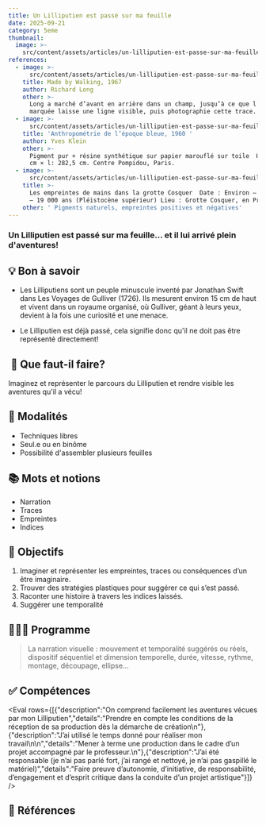 ```yaml
---
title: Un Lilliputien est passé sur ma feuille
date: 2025-09-21
category: 5eme
thumbnail:
  image: >-
    src/content/assets/articles/un-lilliputien-est-passe-sur-ma-feuille/thumbnail/image.jpeg
references:
  - image: >-
      src/content/assets/articles/un-lilliputien-est-passe-sur-ma-feuille/references/0/image.jpeg
    title: Made by Walking, 1967
    author: Richard Long
    other: >-
      Long a marché d’avant en arrière dans un champ, jusqu’à ce que l’herbe
      marquée laisse une ligne visible, puis photographie cette trace.
  - image: >-
      src/content/assets/articles/un-lilliputien-est-passe-sur-ma-feuille/references/1/image.jpeg
    title: 'Anthropométrie de l’époque bleue, 1960 '
    author: Yves Klein
    other: >-
      Pigment pur + résine synthétique sur papier marouflé sur toile  H: 156,8
      cm × l: 282,5 cm. Centre Pompidou, Paris. 
  - image: >-
      src/content/assets/articles/un-lilliputien-est-passe-sur-ma-feuille/references/2/image.jpeg
    title: >-
      Les empreintes de mains dans la grotte Cosquer  Date : Environ – 27 000 à
      – 19 000 ans (Pléistocène supérieur) Lieu : Grotte Cosquer, en Provence
    other: ' Pigments naturels, empreintes positives et négatives'
---
```

### Un Lilliputien est passé sur ma feuille… et il lui arrivé plein d'aventures!

## 💡 Bon à savoir

* Les Lilliputiens sont un peuple minuscule inventé par Jonathan Swift dans Les Voyages de Gulliver (1726). Ils mesurent environ 15 cm de haut et vivent dans un royaume organisé, où Gulliver, géant à leurs yeux, devient à la fois une curiosité et une menace.

- Le Lilliputien est déjà passé, cela signifie donc qu'il ne doit pas être représenté directement!

##  🤨 Que faut-il faire?

Imaginez et représenter le parcours du Lilliputien et rendre visible les aventures qu'il a vécu!

## 🧐 Modalités

* Techniques libres
* Seul.e ou en binôme
* Possibilité d'assembler plusieurs feuilles

## 📚 Mots et notions

* Narration
* Traces
* Empreintes
* Indices

## 🏁 Objectifs

1. Imaginer et représenter les empreintes, traces ou conséquences d’un être imaginaire.
2. Trouver des stratégies plastiques pour suggérer ce qui s’est passé.
3. Raconter une histoire à travers les indices laissés.
4. Suggérer une temporalité

## 👩🏼‍🏫 Programme

> La narration visuelle : mouvement et temporalité suggérés ou réels, dispositif séquentiel et dimension temporelle, durée, vitesse, rythme, montage, découpage, ellipse...

## ✅ Compétences

<Eval rows={[{"description":"On comprend facilement les aventures vécues par mon Lilliputien","details":"Prendre en compte les conditions de la réception de sa production dès la démarche de création\n"},{"description":"J’ai utilisé le temps donné pour réaliser mon travail\n\n","details":"Mener à terme une production dans le cadre d’un projet accompagné par le professeur.\n"},{"description":"J’ai été responsable (je n’ai pas parlé fort, j’ai rangé et nettoyé, je n’ai pas gaspillé le matériel)","details":"Faire preuve d’autonomie, d’initiative, de responsabilité, d’engagement et d’esprit critique dans la conduite d’un projet artistique"}]} />

## 👀 Références
